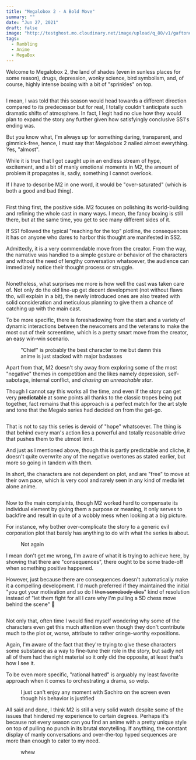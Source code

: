 ```yaml
---
title: "Megalobox 2 - A Bold Move"
summary: ""
date: "Jun 27, 2021"
draft: false
image: "http://testghost.mo.cloudinary.net/image/upload/q_80/v1/gaftonosh/2021/10/2021-06-27-11_56_43-Greenshot-1.webp"
tags:
  - Rambling
  - Anime
  - MegaBox
---
```


<div className="richtext pb-8">
  <p>
    Welcome to Megalobox 2, the land of shades (even in sunless places for some
    reason), drugs, depression, wonky science, bird symbolism, and, of course,
    highly intense boxing with a bit of "sprinkles" on top.
  </p>
  <figure className="kg-card kg-gallery-card kg-width-wide">
    <div className="kg-gallery-container">
      <div className="kg-gallery-row">
        <div className="kg-gallery-image">
          <img
            src="http://testghost.mo.cloudinary.net/image/upload/q_80/v1/gaftonosh/2021/10/2021-06-27-10_39_24-Greenshot-1.webp"
            alt=""
            height={1080}
            loading="lazy"
            width={1920}
            className="hoverZoomLink"
          />
        </div>
        <div className="kg-gallery-image">
          <img
            src="http://testghost.mo.cloudinary.net/image/upload/q_80/v1/gaftonosh/2021/10/2021-06-27-09_14_37-Greenshot-1.webp"
            alt=""
            height={1080}
            loading="lazy"
            width={1920}
            className="hoverZoomLink"
          />
        </div>
        <div className="kg-gallery-image">
          <img
            src="http://testghost.mo.cloudinary.net/image/upload/q_80/v1/gaftonosh/2021/10/2021-06-27-09_32_48-Greenshot-1.webp"
            alt=""
            height={1080}
            loading="lazy"
            width={1920}
            className="hoverZoomLink"
          />
        </div>
      </div>
      <div className="kg-gallery-row">
        <div className="kg-gallery-image">
          <img
            src="http://testghost.mo.cloudinary.net/image/upload/q_80/v1/gaftonosh/2021/10/2021-06-27-20_06_16-Greenshot.webp"
            alt=""
            height={1080}
            loading="lazy"
            width={1920}
            className="hoverZoomLink"
          />
        </div>
        <div className="kg-gallery-image">
          <img
            src="http://testghost.mo.cloudinary.net/image/upload/q_80/v1/gaftonosh/2021/10/2021-06-27-11_12_58-Greenshot-3.webp"
            alt=""
            height={1080}
            loading="lazy"
            width={1920}
            className="hoverZoomLink"
          />
        </div>
        <div className="kg-gallery-image">
          <img
            src="http://testghost.mo.cloudinary.net/image/upload/q_80/v1/gaftonosh/2021/10/2021-06-27-09_59_07-Greenshot-1.webp"
            alt=""
            height={1080}
            loading="lazy"
            width={1920}
            className="hoverZoomLink"
          />
        </div>
      </div>
    </div>
  </figure>
  <p>
    I mean, I was told that this season would head towards a different direction
    compared to its predecessor but for real, I totally couldn't anticipate such
    dramatic shifts of atmosphere. In fact, I legit had no clue how they would
    plan to expand the story any further given how satisfyingly conclusive SS1's
    ending was.
  </p>
  <p>
    But you know what, I'm always up for something daring, transparent, and
    gimmick-free, hence, I must say that Megalobox 2 nailed almost everything.
    Yes, "almost".
  </p>
  <p>
    While it is true that I got caught up in an endless stream of hype,
    excitement, and a bit of manly emotional moments in M2, the amount of
    problem it propagates is, sadly, something I cannot overlook.
  </p>
  <p>
    If I have to describe M2 in one word, it would be "over-saturated" (which is
    both a good and bad thing).
  </p>
  <figure className="kg-card kg-image-card">
    <img
      src="http://testghost.mo.cloudinary.net/image/upload/q_80/v1/gaftonosh/2021/10/2021-06-27-11_56_43-Greenshot-1.webp"
      alt=""
      height={1080}
      loading="lazy"
      width={1920}
      className="kg-image hoverZoomLink"
    />
  </figure>
  <p>
    First thing first, the positive side. M2 focuses on polishing its
    world-building and refining the whole cast in many ways. I mean, the fancy
    boxing is still there, but at the same time, you get to see many different
    sides of it.
  </p>
  <p>
    If SS1 followed the typical "reaching for the top" plotline, the
    consequences it has on anyone who dares to harbor this thought are
    manifested in SS2.
  </p>
  <p>
    Admittedly, it is a very commendable move from the creator. From the way,
    the narrative was handled to a simple gesture or behavior of the characters
    and without the need of lengthy conversation whatsoever, the audience can
    immediately notice their thought process or struggle.
  </p>
  <figure className="kg-card kg-gallery-card kg-width-wide">
    <div className="kg-gallery-container">
      <div className="kg-gallery-row">
        <div className="kg-gallery-image">
          <img
            src="http://testghost.mo.cloudinary.net/image/upload/q_80/v1/gaftonosh/2021/10/2021-06-27-11_30_17-Greenshot-1.webp"
            alt=""
            height={1080}
            loading="lazy"
            width={1920}
            className="hoverZoomLink"
          />
        </div>
        <div className="kg-gallery-image">
          <img
            src="http://testghost.mo.cloudinary.net/image/upload/q_80/v1/gaftonosh/2021/10/2021-06-27-13_39_20-Greenshot-1.webp"
            alt=""
            height={1080}
            loading="lazy"
            width={1920}
            className="hoverZoomLink"
          />
        </div>
        <div className="kg-gallery-image">
          <img
            src="http://testghost.mo.cloudinary.net/image/upload/q_80/v1/gaftonosh/2021/10/2021-06-27-11_34_33-Greenshot-1.webp"
            alt=""
            height={1080}
            loading="lazy"
            width={1920}
            className="hoverZoomLink"
          />
        </div>
      </div>
    </div>
  </figure>
  <p>
    Nonetheless, what surprises me more is how well the cast was taken care of.
    Not only do the old line-up get decent development (not without flaws tho,
    will explain in a bit), the newly introduced ones are also treated with
    solid consideration and meticulous planning to give them a chance of
    catching up with the main cast.
  </p>
  <p>
    To be more specific, there is foreshadowing from the start and a variety of
    dynamic interactions between the newcomers and the veterans to make the most
    out of their screentime, which is a pretty smart move from the creator, an
    easy win-win scenario.
  </p>
  <figure className="kg-card kg-card-hascaption kg-gallery-card kg-width-wide">
    <div className="kg-gallery-container">
      <div className="kg-gallery-row">
        <div className="kg-gallery-image">
          <img
            src="http://testghost.mo.cloudinary.net/image/upload/q_80/v1/gaftonosh/2021/10/2021-06-27-09_05_29-Greenshot-3.webp"
            alt=""
            height={1080}
            loading="lazy"
            width={1920}
            className="hoverZoomLink"
          />
        </div>
        <div className="kg-gallery-image">
          <img
            src="http://testghost.mo.cloudinary.net/image/upload/q_80/v1/gaftonosh/2021/10/2021-06-27-11_01_23-Greenshot-1.webp"
            alt=""
            height={1080}
            loading="lazy"
            width={1920}
            className="hoverZoomLink"
          />
        </div>
        <div className="kg-gallery-image">
          <img
            src="http://testghost.mo.cloudinary.net/image/upload/q_80/v1/gaftonosh/2021/10/2021-06-27-12_45_01-Greenshot-1.webp"
            alt=""
            height={1080}
            loading="lazy"
            width={1920}
            className="hoverZoomLink"
          />
        </div>
      </div>
    </div>
    <figcaption>
      "Chief" is probably the best character to me but damn this anime is just
      stacked with major badasses
    </figcaption>
  </figure>
  <p>
    Apart from that, M2 doesn't shy away from exploring some of the most
    "negative" themes in competition and the likes namely depression,
    self-sabotage, internal conflict, and <em>chasing an unreachable star</em>.
  </p>
  <p>
    Though I cannot say this works all the time, and even if the story can get
    very <strong>predictable </strong>at some points all thanks to the classic
    tropes being put together, fact remains that this approach is a perfect
    match for the art style and tone that the Megalo series had decided on from
    the get-go.
  </p>
  <figure className="kg-card kg-image-card">
    <img
      src="http://testghost.mo.cloudinary.net/image/upload/q_80/v1/gaftonosh/2021/10/2021-06-26-23_24_42-Greenshot.webp"
      alt=""
      height={1080}
      loading="lazy"
      width={1920}
      className="kg-image hoverZoomLink"
    />
  </figure>
  <p>
    That is not to say this series is devoid of "hope" whatsoever. The thing is
    that behind every man's action lies a powerful and totally reasonable drive
    that pushes them to the utmost limit.
  </p>
  <p>
    And just as I mentioned above, though this is partly predictable and cliche,
    it doesn't quite overwrite any of the negative overtones as stated earlier,
    but more so going in tandem with them.
  </p>
  <p>
    In short, the characters are not dependent on plot, and are "free" to move
    at their own pace, which is very cool and rarely seen in any kind of media
    let alone anime.
  </p>
  <figure className="kg-card kg-gallery-card kg-width-wide">
    <div className="kg-gallery-container">
      <div className="kg-gallery-row">
        <div className="kg-gallery-image">
          <img
            src="http://testghost.mo.cloudinary.net/image/upload/q_80/v1/gaftonosh/2021/10/2021-06-27-09_29_02-Greenshot-1.webp"
            alt=""
            height={1080}
            loading="lazy"
            width={1920}
            className="hoverZoomLink"
          />
        </div>
        <div className="kg-gallery-image">
          <img
            src="http://testghost.mo.cloudinary.net/image/upload/q_80/v1/gaftonosh/2021/10/2021-06-27-09_58_45-Greenshot.webp"
            alt=""
            height={1080}
            loading="lazy"
            width={1920}
            className="hoverZoomLink"
          />
        </div>
        <div className="kg-gallery-image">
          <img
            src="http://testghost.mo.cloudinary.net/image/upload/q_80/v1/gaftonosh/2021/10/2021-06-27-13_41_10-Greenshot.webp"
            alt=""
            height={1080}
            loading="lazy"
            width={1920}
            className="hoverZoomLink"
          />
        </div>
      </div>
    </div>
  </figure>
  <p>
    Now to the main complaints, though M2 worked hard to compensate its
    individual element by giving them a purpose or meaning, it only serves to
    backfire and result in quite of a wobbly mess when looking at a big picture.
  </p>
  <p>
    For instance, why bother over-complicate the story to a generic evil
    corporation plot that barely has anything to do with what the series is
    about.
  </p>
  <figure className="kg-card kg-image-card kg-card-hascaption">
    <img
      src="http://testghost.mo.cloudinary.net/image/upload/q_80/v1/gaftonosh/2021/10/2021-06-27-11_53_32-Greenshot.webp"
      alt=""
      height={1080}
      loading="lazy"
      width={1920}
      className="kg-image hoverZoomLink"
    />
    <figcaption>Not again</figcaption>
  </figure>
  <p>
    I mean don't get me wrong, I'm aware of what it is trying to achieve here,
    by showing that there are "consequences", there ought to be some trade-off
    when something positive happened.
  </p>
  <p>
    However, just because there are consequences doesn't automatically make it a
    compelling development. I'd much preferred if they maintained the initial
    "you got your motivation and so do I <s>then somebody dies</s>" kind of
    resolution instead of "let them fight for all I care why I'm pulling a 5D
    chess move behind the scene" 🤦‍
  </p>
  <figure className="kg-card kg-image-card">
    <img
      src="http://testghost.mo.cloudinary.net/image/upload/q_80/v1/gaftonosh/2021/10/2021-06-27-11_08_20-Greenshot.webp"
      alt=""
      height={1080}
      loading="lazy"
      width={1920}
      className="kg-image hoverZoomLink"
    />
  </figure>
  <p>
    Not only that, often time I would find myself wondering why some of the
    characters even get this much attention even though they don't contribute
    much to the plot or, worse, attribute to rather cringe-worthy expositions.
  </p>
  <p>
    Again, I'm aware of the fact that they're trying to give these characters
    some substance as a way to fine-tune their role in the story, but sadly not
    all of them had the right material so it only did the opposite, at least
    that's how I see it.
  </p>
  <p>
    To be even more specific, "rational hatred" is arguably my least favorite
    approach when it comes to orchestrating a drama, so welp.
  </p>
  <figure className="kg-card kg-image-card kg-card-hascaption">
    <img
      src="http://testghost.mo.cloudinary.net/image/upload/q_80/v1/gaftonosh/2021/10/2021-06-27-10_24_54-Greenshot.webp"
      alt=""
      height={1080}
      loading="lazy"
      width={1920}
      className="kg-image hoverZoomLink"
    />
    <figcaption>
      I just can't enjoy any moment with Sachiro on the screen even though his
      behavior is justified
    </figcaption>
  </figure>
  <p>
    All said and done, I think M2 is still a very solid watch despite some of
    the issues that hindered my experience to certain degrees. Perhaps it's
    because not every season can you find an anime with a pretty unique style on
    top of pulling no punch in its brutal storytelling. If anything, the
    constant display of manly conversations and over-the-top hyped sequences are
    more than enough to cater to my need.
  </p>
  <figure className="kg-card kg-image-card kg-card-hascaption">
    <img
      src="http://testghost.mo.cloudinary.net/image/upload/q_80/v1/gaftonosh/2021/10/2021-06-27-13_38_09-Greenshot-2.webp"
      alt=""
      height={1080}
      loading="lazy"
      width={1920}
      className="kg-image hoverZoomLink"
    />
    <figcaption>whew</figcaption>
  </figure>
</div>
